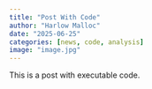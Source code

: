 ```yaml
---
title: "Post With Code"
author: "Harlow Malloc"
date: "2025-06-25"
categories: [news, code, analysis]
image: "image.jpg"
---
```


This is a post with executable code.

